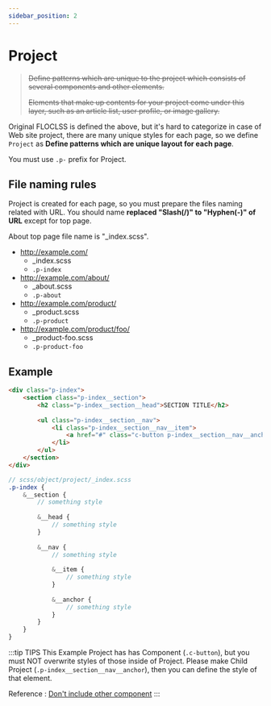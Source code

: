 ```yaml
---
sidebar_position: 2
---
```


# Project

> ~~Define patterns which are unique to the project which consists of several components and other elements.~~
> 
> ~~Elements that make up contents for your project come under this layer, such as an article list, user profile, or image gallery.~~

Original FLOCLSS is defined the above, but it's hard to categorize in case of Web site project, there are many unique styles for each page, so we define `Project` as **Define patterns which are unique layout for each page**.

You must use `.p-` prefix for Project.

## File naming rules

Project is created for each page, so you must prepare the files naming related with URL. You should name **replaced "Slash(/)" to "Hyphen(-)" of URL** except for top page.

About top page file name is "_index.scss".

* http://example.com/
  * _index.scss
  * `.p-index`
* http://example.com/about/
  * _about.scss
  * `.p-about`
* http://example.com/product/
  * _product.scss
  * `.p-product`
* http://example.com/product/foo/
  * _product-foo.scss
  * `.p-product-foo`
  
## Example

```html
<div class="p-index">
    <section class="p-index__section">
        <h2 class="p-index__section__head">SECTION TITLE</h2>
        
        <ul class="p-index__section__nav">
            <li class="p-index__section__nav__item">
                <a href="#" class="c-button p-index__section__nav__anchor">BUTTON</a>
            </li>
        </ul>
    </section>
</div>
```

```scss
// scss/object/project/_index.scss
.p-index {
    &__section {
        // something style
        
        &__head {
            // something style
        }
        
        &__nav {
            // something style
            
            &__item {
                // something style
            }
            
            &__anchor {
                // something style
            }
        }
    }
}
```

:::tip TIPS
This Example Project has has Component (`.c-button`), but you must NOT overwrite styles of those inside of Project. Please make Child Project (`.p-index__section__nav__anchor`), then you can define the style of that element.

Reference : [Don't include other component](/docs/html/methodologies/important/child)
:::